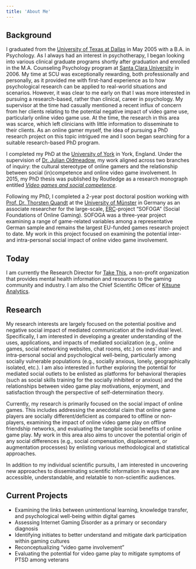 ```yaml
---
title: 'About Me'
---
```



<KeepCalmAndGameOn />

## Background

I graduated from the [University of Texas at Dallas](http://www.utdallas.edu/) in May 2005 with a B.A. in Psychology. As I always had an interest in psychotherapy, I began looking into various clinical graduate programs shortly after graduation and enrolled in the M.A. Counseling Psychology program at [Santa Clara University](http://www.scu.edu/cp/) in 2006. My time at SCU was exceptionally rewarding, both professionally and personally, as it provided me with first-hand experience as to how psychological research can be applied to real-world situations and scenarios. However, it was clear to me early on that I was more interested in pursuing a research-based, rather than clinical, career in psychology. My supervisor at the time had casually mentioned a recent influx of concern from her clients relating to the potential negative impact of video game use, particularly online video game use. At the time, the research in this area was scarce, which left clinicians with little information to disseminate to their clients. As an online gamer myself, the idea of pursuing a PhD research project on this topic intrigued me and I soon began searching for a suitable research-based PhD program.

I completed my PhD at the [University of York](http://www.york.ac.uk/psychology/) in York, England. Under the supervision of [Dr. Julian Oldmeadow](http://www.swinburne.edu.au/health-arts-design/staff-profiles/view.php?who=joldmeadow), my work aligned across two branches of inquiry: the cultural stereotype of online gamers and the relationship between social (in)competence and online video game involvement. In 2015, my PhD thesis was published by Routledge as a research monograph entitled [_Video games and social competence_](http://www.tandf.net/books/details/9781138804265/).

Following my PhD, I completed a 2-year post doctoral position working with [Prof. Dr. Thorsten Quandt](http://www.uni-muenster.de/Kowi/en/personen/thorsten-quandt.html) at the [University of Münster](https://www.uni-muenster.de/en/) in Germany as an associate researcher for the large-scale, [ERC](http://erc.europa.eu/)-project “SOFOGA” (Social Foundations of Online Gaming). SOFOGA was a three-year project examining a range of game-related variables among a representative German sample and remains the largest EU-funded games research project to date. My work in this project focused on examining the potential inter- and intra-personal social impact of online video game involvement.

## Today

I am currently the Research Director for [Take This](http://www.takethis.org/), a non-profit organization that provides mental health information and resources to the gaming community and industry. I am also the Chief Scientific Officer of [Kitsune Analytics](https://www.kitsuneanalytics.com/).

## Research

My research interests are largely focused on the potential positive and negative social impact of mediated communication at the individual level. Specifically, I am interested in developing a greater understanding of the uses, applications, and impacts of mediated socialization (e.g., online games, social networking websites, chat rooms, etc.) on ones’ inter- and intra-personal social and psychological well-being, particularly among socially vulnerable populations (e.g., socially anxious, lonely, geographically isolated, etc.). I am also interested in further exploring the potential for mediated social outlets to be enlisted as platforms for behavioral therapies (such as social skills training for the socially inhibited or anxious) and the relationships between video game play motivations, enjoyment, and satisfaction through the perspective of self-determination theory.

Currently, my research is primarily focused on the social impact of online games. This includes addressing the anecdotal claim that online game players are socially different/deficient as compared to offline or non-players, examining the impact of online video game play on offline friendship networks, and evaluating the tangible social benefits of online game play. My work in this area also aims to uncover the potential origin of any social differences (e.g., social compensation, displacement, or augmentation processes) by enlisting various methodological and statistical approaches.

In addition to my individual scientific pursuits, I am interested in uncovering new approaches to disseminating scientific information in ways that are accessible, understandable, and relatable to non-scientific audiences.

## Current Projects

- Examining the links between unintentional learning, knowledge transfer, and psychological well-being within digital games
- Assessing Internet Gaming Disorder as a primary or secondary diagnosis
- Identifying initiates to better understand and mitigate dark participation within gaming cultures
- Reconceptualizing “video game involvement”
- Evaluating the potential for video game play to mitigate symptoms of PTSD among veterans
